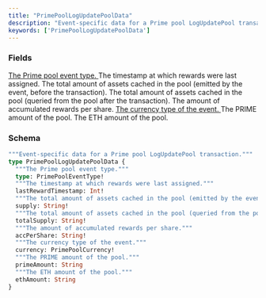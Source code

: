 ```yaml
---
title: "PrimePoolLogUpdatePoolData"
description: "Event-specific data for a Prime pool LogUpdatePool transaction."
keywords: ['PrimePoolLogUpdatePoolData']
---
```


### Fields

<a href="/api-reference/types/primepooleventtype">
  <ResponseField name="type" type="PrimePoolEventType!" required>
    The Prime pool event type.
  </ResponseField>
</a>

<ResponseField name="lastRewardTimestamp" type="Int!" required>
  The timestamp at which rewards were last assigned.
</ResponseField>

<ResponseField name="supply" type="String!" required>
  The total amount of assets cached in the pool (emitted by the event, before the transaction).
</ResponseField>

<ResponseField name="totalSupply" type="String!" required>
  The total amount of assets cached in the pool (queried from the pool after the transaction).
</ResponseField>

<ResponseField name="accPerShare" type="String!" required>
  The amount of accumulated rewards per share.
</ResponseField>

<a href="/api-reference/types/primepoolcurrency">
  <ResponseField name="currency" type="PrimePoolCurrency!" required>
    The currency type of the event.
  </ResponseField>
</a>

<ResponseField name="primeAmount" type="String">
  The PRIME amount of the pool.
</ResponseField>

<ResponseField name="ethAmount" type="String">
  The ETH amount of the pool.
</ResponseField>

### Schema


```graphql 
"""Event-specific data for a Prime pool LogUpdatePool transaction."""
type PrimePoolLogUpdatePoolData {
  """The Prime pool event type."""
  type: PrimePoolEventType!
  """The timestamp at which rewards were last assigned."""
  lastRewardTimestamp: Int!
  """The total amount of assets cached in the pool (emitted by the event, before the transaction)."""
  supply: String!
  """The total amount of assets cached in the pool (queried from the pool after the transaction)."""
  totalSupply: String!
  """The amount of accumulated rewards per share."""
  accPerShare: String!
  """The currency type of the event."""
  currency: PrimePoolCurrency!
  """The PRIME amount of the pool."""
  primeAmount: String
  """The ETH amount of the pool."""
  ethAmount: String
}
```
